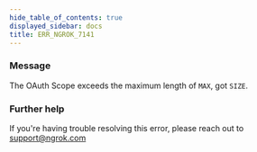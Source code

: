 ```yaml
---
hide_table_of_contents: true
displayed_sidebar: docs
title: ERR_NGROK_7141
---
```




### Message

The OAuth Scope exceeds the maximum length of `MAX`, got `SIZE`.

<ErrorDetails error="err_ngrok_7141" />

### Further help

If you're having trouble resolving this error, please reach out to [support@ngrok.com](mailto:support@ngrok.com?subject=Help%20with%20ERR_NGROK_7141)
